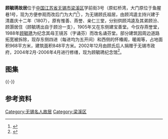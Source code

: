 {{文物保护单位
| 级别 = 省级
| 省区市 = 江苏省
| 名称 = 顾毓琇故居
| 图片 = [[File:Former_Residence_of_Gu_Yuxiu_01_2011-11.JPG|260px]]<br><small>今顾毓秀故居大门，2011年11月。</small>
| 编号 = 783（第七批）
| 分类 = 近现代重要史迹及代表性建筑
| 时代 = 1902-1915年
| 所在 = [[无锡市|无锡市]][[梁溪区|梁溪区]]
| 登录 = 2011年12月
| 备注 ={{maplink|frame=yes|plain=yes|type=point|frame-lat=31.57235|frame-long=120.29760|zoom=16|coord={{coord|31.57235|120.29760}}}}
}}{{coord|31.57235|120.29760|display=title}}
'''顾毓琇故居'''位于[[中国|中国]][[江苏省|江苏省]][[无锡市|无锡市]][[梁溪区|梁溪区]]学前街3号（原虹桥湾，大门原位于鱼腥巷1号，现为方便参观而改后门为大门<ref>{{cite web|url=http://news.thmz.com/col58/2005/12/2005-12-0264333.html|title=《顾毓琇故居修复进入扫尾》|accessdate=2013-04-08|work=|publisher=太湖明珠网}}{{dead link|date=2018年5月 |bot=InternetArchiveBot |fix-attempted=yes }}</ref>），为无锡顾氏祖居，由顾鸿逵主持兴建于清嘉庆十二年（1807），原有惟善、燕誉、亲仁三堂，分别供顾鸿逵及其弟顾汾、顾灏居住（顾毓琇出自于顾汾一支），1905年又在东侧建宝善堂。今仅存燕誉堂，1988年[[顾毓琇|顾毓琇]]为纪念其母王镜苏（字诵芬）而改名诵芬堂。部分建筑因周边道路拓宽被拆除，现存东侧四进（每进均为五开间）和西侧的怀椿阁，暖阁等，占地面积968平方米，建筑面积848平方米。2002年12月由顾氏后人捐赠于无锡市政府，2004年2月-2006年4月进行修缮，现为顾毓琇纪念馆<ref>{{cite web |url=http://news.sina.com.cn/o/2006-08-13/10559735879s.shtml|title=《无锡顾毓琇纪念馆正式对外开放》|accessdate=2013-04-08|work=|publisher=新华网}}</ref>。
== 图集 ==
{{multiple image
| align  = left
| image1 = Former Residence of Gu Yuxiu 10 2011-11.JPG
| width1 = 180
| caption1 = 原第二进燕誉堂（今诵芬堂）
| image2 = Former Residence of Gu Yuxiu 09 2011-11.JPG
| width2 = 180
| caption2 = 原第二进燕誉堂（今诵芬堂）
| image3 = Former Residence of Gu Yuxiu 06 2011-11.JPG
| width3 = 180
| caption3 = 原第三进惟善堂
| image4 = Former Residence of Gu Yuxiu 07 2011-11.JPG
| width4 = 180
| caption4 = 原第三进惟善堂外廊
}}
{{-}} 
==参考资料==
{{reflist|2}}
{{DEFAULTSORT:G}}
{{jiangsu-stub}}
{{Commons category|Former Residence of Gu Yuxiu}}
{{无锡市境内的江苏省文物保护单位}}
[[Category:无锡名人故居|Category:无锡名人故居]]
[[Category:梁溪区|Category:梁溪区]]